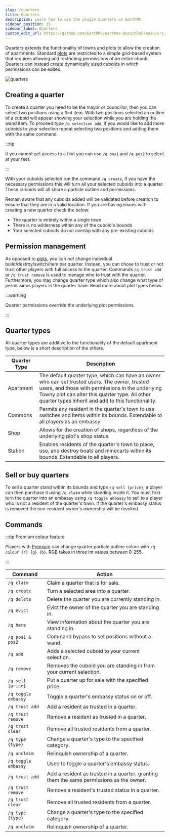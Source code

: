 ```yaml
---
slug: /quarters
title: Quarters
description: Learn how to use the plugin Quarters on EarthMC
sidebar_position: 15
sidebar_label: Quarters
custom_edit_url: https://github.com/EarthMC/earthmc-docs/blob/main/src/docs/quarters.mdx
---
```


Quarters extends the functionality of towns and plots to allow the creation of apartments. Standard [plots](https://earthmc.net/docs/town#plots) are restricted to a simple grid-based system that requires allowing and restricting permissions of an entire chunk. Quarters can instead create dynamically sized cuboids in which permissions can be edited.

![quarters](/img/quarters.png)

## Creating a quarter

To create a quarter you need to be the mayor or councillor, then you can select two positions using a flint item. With two positions selected an outline of a cuboid will appear showing your selection while you are holding the wand item. To proceed type `/q selection add`, if you would like to add more cuboids to your selection repeat selecting two positions and adding them with the same command.

:::tip

If you cannot get access to a flint you can use `/q pos1` and `/q pos2` to select at your feet.

:::

With your cuboids selected run the command `/q create`, if you have the necessary permissions this will turn all your selected cuboids into a quarter. These cuboids will all share a particle outline and permissions.

Remain aware that any cuboids added will be validated before creation to ensure that they are in a valid location. If you are having issues with creating a new quarter check the below:

- The quarter is entirely within a single town
- There is no wilderness within any of the cuboid's bounds
- Your selected cuboids do not overlap with any pre-existing cuboids

## Permission management

As opposed to [plots](https://earthmc.net/docs/town#plots), you can *not* change individual build/destroy/switch/item per quarter. Instead, you can chose to trust or not trust other players with full access to the quarter. Commands `/q trust add` or `/q trust remove` is used to manage who to trust with the quarter. Furthermore, you may change quarter type which also change what type of permissions players in the quarter have. Read more about plot types below.

:::warning

Quarter permissions override the underlying plot permissions.

:::


## Quarter types

All quarter types are additive to the functionality of the default apartment type, below is a short description of the others.

| Quarter Type | Description                                                                                                                                                   |
|--------------|---------------------------------------------------------------------------------------------------------------------------------------------------------------|
| Apartment    | The default quarter type, which can have an owner who can set trusted users. The owner, trusted users, and those with permissions in the underlying Towny plot can alter this quarter type. All other quarter types inherit and add to this functionality. |
| Commons      | Permits any resident in the quarter's town to use switches and items within its bounds. Extendable to all players as an embassy.                               |
| Shop         | Allows for the creation of shops, regardless of the underlying plot's shop status.                                                                            |
| Station      | Enables residents of the quarter's town to place, use, and destroy boats and minecarts within its bounds. Extendable to all players.                          |


## Sell or buy quarters

To sell a quarter stand within its bounds and type `/q sell {price}`, a player can then purchase it using `/q claim` while standing inside it. You must first turn the quarter into an embassy using `/q toggle embassy` to sell to a player who is not a resident of the quarter's town. If the quarter's embassy status is removed the non-resident owner's ownership will be revoked.


## Commands

:::tip Premium colour feature

Players with [Premium](https://earthmc.net/docs/premium) can change quarter particle outline colour with `/q colour {r} {g} {b}`. RGB takes in three int values between 0-255.

:::

| Command          | Action                                                           |
|------------------|------------------------------------------------------------------|
| `/q claim`       | Claim a quarter that is for sale.                                |
| `/q create`      | Turn a selected area into a quarter.                             |
| `/q delete`      | Delete the quarter you are currently standing in.                |
| `/q evict`       | Evict the owner of the quarter you are standing in.              |
| `/q here`        | View information about the quarter you are standing in.          |
| `/q pos1 & pos2` | Command bypass to set positions without a wand.                  |
| `/q add`         | Adds a selected cuboid to your current selection.                |
| `/q remove`      | Removes the cuboid you are standing in from your current selection. |
| `/q sell {price}`| Put a quarter up for sale with the specified price.               |
| `/q toggle embassy` | Toggle a quarter's embassy status on or off.                   |
| `/q trust add`   | Add a resident as trusted in a quarter.                          |
| `/q trust remove`| Remove a resident as trusted in a quarter.                       |
| `/q trust clear` | Remove all trusted residents from a quarter.                     |
| `/q type {type}` | Change a quarter's type to the specified category.               |
| `/q unclaim`     | Relinquish ownership of a quarter.                               |
| `/q toggle embassy`      | Used to toggle a quarter's embassy status.                                                    |
| `/q trust add`           | Add a resident as trusted in a quarter, granting them the same permissions as the owner.      |
| `/q trust remove`        | Remove a resident's trusted status in a quarter.                                              |
| `/q trust clear`         | Remove all trusted residents from a quarter.                                                  |
| `/q type {type}`         | Change a quarter's type to the specified category.                                            |
| `/q unclaim`             | Relinquish ownership of a quarter.                                                            |
